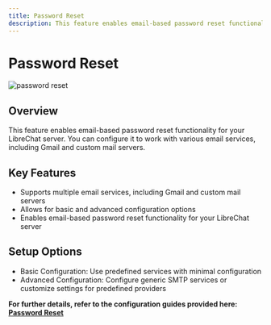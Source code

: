 ```yaml
---
title: Password Reset
description: This feature enables email-based password reset functionality for your LibreChat server.
---
```



# Password Reset

<div
  style={{
    padding: '20px',
    display: 'flex',
    justifyContent: 'center',
    alignItems: 'center',
    flexDirection: 'column',
  }}
>
  <Image
    src="https://github.com/danny-avila/LibreChat/assets/32828263/498c588c-6e50-4aed-9815-5e06a5409966"
    alt="password reset"
    style={{ borderRadius: '10px' }}
  />
</div>

## Overview

This feature enables email-based password reset functionality for your LibreChat server. You can configure it to work with various email services, including Gmail and custom mail servers.

## Key Features

- Supports multiple email services, including Gmail and custom mail servers
- Allows for basic and advanced configuration options
- Enables email-based password reset functionality for your LibreChat server

## Setup Options

- Basic Configuration: Use predefined services with minimal configuration
- Advanced Configuration: Configure generic SMTP services or customize settings for predefined providers

**For further details, refer to the configuration guides provided here: [Password Reset](/docs/configuration/authentication/email)**
